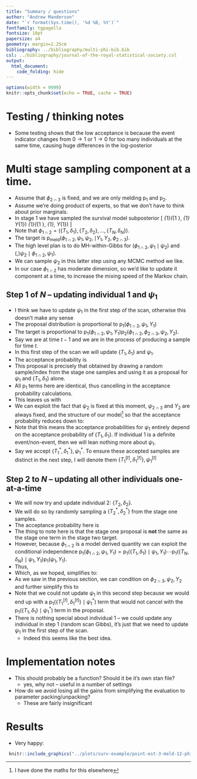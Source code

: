 ```yaml
---
title: "Summary / questions"
author: "Andrew Manderson"
date: "`r format(Sys.time(), '%d %B, %Y')`"
fontfamily: tgpagella
fontsize: 10pt
papersize: a4
geometry: margin=2.25cm
bibliography: ../bibliography/multi-phi-bib.bib
csl: ../bibliography/journal-of-the-royal-statistical-society.csl
output: 
  html_document:
    code_folding: hide
---
```


```r
options(width = 9999)
knitr::opts_chunk$set(echo = TRUE, cache = TRUE)
```
\newcommand{\pd}{\text{p}}

# Testing / thinking notes 

- Some testing shows that the low acceptance is because the event indicator changes from $0 \rightarrow 1$ or $1 \rightarrow 0$ for too many individuals at the same time, causing huge differences in the log-posterior

# Multi stage sampling component at a time.

- Assume that $\phi_{2 \cap 3}$ is fixed, and we are only melding $\pd_{1}$ and $\pd_{2}$.
- Assume we're doing product of experts, so that we don't have to think about prior marginals.
- In stage 1 we have sampled the survival model subposterior 
\[
  \pd_{1}(\phi_{1 \cap 2}, \psi_{1} \mid Y_{1}) \propto \pd_{1}(\phi_{1 \cap 2}, \psi_{1}, Y_{1})
\]
- Note that $\phi_{1 \cap 2} = (\{T_{1}, \delta_{1}\}, \{T_{2}, \delta_{2}\}, \ldots, \{T_{N}, \delta_{N}\})$.
- The target is $\pd_{\text{meld}}(\phi_{1 \cap 2}, \psi_{1}, \psi_{2}, \mid Y_{1}, Y_{2}, \phi_{2 \cap 3})$.
- The high level plan is to do MH-within-Gibbs for $(\phi_{1 \cap 2}, \psi_{1} \mid \psi_{2})$ and $(, )\psi_{2} \mid \phi_{1 \cap 2}, \psi_{1})$.
- We can sample $\psi_{2}$ in this latter step using any MCMC method we like.
- In our case $\phi_{1 \cap 2}$ has moderate dimension, so we'd like to update it component at a time, to increase the mixing speed of the Markov chain.

## Step 1 of $N$ -- updating individual 1 and $\psi_{1}$

- I think we have to update $\psi_{1}$ in the first step of the scan, otherwise this doesn't make any sense
- The proposal distribution is proportional to $\pd_{1}(\phi_{1 \cap 2}, \psi_{1}, Y_{1})$
- The target is proportional to $\pd_{1}(\phi_{1 \cap 2}, \psi_{1}, Y_{1})\pd_{2}(\phi_{1 \cap 2}, \phi_{2 \cap 3}, \psi_{2}, Y_{2})$.
- Say we are at time $t - 1$ and we are in the process of producing a sample for time $t$.
- In this first step of the scan we will update $\{T_{1}, \delta_{1}\}$ and $\psi_{1}$.
- The acceptance probability is
  \begin{equation}
  \frac {
    \pd_{1}(\{T_{1}^{*}, \delta_{1}^{*}\}, \{T_{2}, \delta_{2}\}, \ldots, \{T_{N}, \delta_{N}\}, \psi_{1}^{*}, Y_{1})
    \pd_{2}(\{T_{1}^{*}, \delta_{1}^{*}\}, \{T_{2}, \delta_{2}\}, \ldots, \{T_{N}, \delta_{N}\}, \phi_{2 \cap 3}, \psi_{2}, Y_{2})
  } {
    \pd_{1}(\{T_{1}, \delta_{1}\}, \{T_{2}, \delta_{2}\}, \ldots, \{T_{N}, \delta_{N}\}, \psi_{1}, Y_{1})
    \pd_{2}(\{T_{1}, \delta_{1}\}, \{T_{2}, \delta_{2}\}, \ldots, \{T_{N}, \delta_{N}\}, \phi_{2 \cap 3}, \psi_{2}, Y_{2})
  }
  \frac{
    \pd_{1}(\{T_{1}, \delta_{1}\}, \{T_{2}, \delta_{2}\}, \ldots, \{T_{N}, \delta_{N}\}, \psi_{1}, Y_{1})
  } {
    \pd_{1}(\{T_{1}^{*}, \delta_{1}^{*}\}, \{T_{2}, \delta_{2}\}, \ldots, \{T_{N}, \delta_{N}\}, \psi_{1}^{*}, Y_{1})
  }
  \end{equation}
- This proposal is precisely that obtained by drawing a random sample/index from the stage one samples and using it as a proposal for $\psi_{1}$ and $\{T_{1}, \delta_{1}\}$ alone.
- All $\pd_{1}$ terms here are identical, thus cancelling in the acceptance probability calculations.
- This leaves us with
  \begin{equation}
  \frac {
    \pd_{2}(\{T_{1}^{*}, \delta_{1}^{*}\}, \{T_{2}, \delta_{2}\}, \ldots, \{T_{N}, \delta_{N}\}, \phi_{2 \cap 3}, \psi_{2}, Y_{2})
  } {
    \pd_{2}(\{T_{1}, \delta_{1}\}, \{T_{2}, \delta_{2}\}, \ldots, \{T_{N}, \delta_{N}\}, \phi_{2 \cap 3}, \psi_{2}, Y_{2})
  }
  \end{equation}
- We can exploit the fact that $\psi_{2}$ is fixed at this moment, $\psi_{2 \cap 3}$ and $Y_{2}$ are always fixed, and the structure of our model[^checked] so that the acceptance probability reduces down to:
  \begin{equation}
    \alpha(\{T_{1}^{*}, \delta_{1}^{*}\}, \psi_{1}^{*}, \{T_{1}, \delta_{1}\}, \psi_{1}) =
    \frac{
      \pd_{2}(\{T_{1}^{*}, \delta_{1}^{*}\} \mid \phi_{2 \cap 3}, \psi_{2}, Y_{2})
    } {
      \pd_{2}(\{T_{1}, \delta_{1}\} \mid \phi_{2 \cap 3}, \psi_{2}, Y_{2})
    }
    = 
    \frac {
      \left(
        (T_{1}^{*})^{\gamma - 1} \exp\{\alpha \eta_{1, 1} T_{1}^{*}\} 
      \right)^{\delta^{*}_{1}}    
      \exp\left\{
        -\int_{0}^{T_{1}^{*}} u^{\gamma - 1} \exp\{\alpha \eta_{1, 1} u\}\text{d}u 
      \right\}
    } {
      \left(
        T_{1}^{\gamma - 1} \exp\{\alpha \eta_{1, 1} T_{1}\}
      \right)^{\delta_{1}}
      \exp\left\{
        -\int_{0}^{T_{1}} u^{\gamma - 1} \exp\{\alpha \eta_{1, 1} u\}\text{d}u 
      \right\}
    }
  \end{equation}
- Note that this means the acceptance probabilities for $\psi_{1}$ entirely depend on the acceptance probability of $\{T_{1}, \delta_{1}\}$. If individual 1 is a definite event/non-event, then we will lean nothing more about $\psi_{1}$.
- Say we accept $\{T_{1}^{*}, \delta_{1}^{*}\}, \psi_{1}^{*}$. To ensure these accepted samples are distinct in the next step, I will denote them $\{T_{1}^{[t]}, \delta_{1}^{[t]}\}, \psi_{1}^{[t]}$

[^checked]: I have done the maths for this elsewhere

## Step 2 to $N$ -- updating all other individuals one-at-a-time

- We will now try and update individual 2: $\{T_{2}, \delta_{2}\}$.
- We will do so by randomly sampling a $\{T_{2}^{*}, \delta_{2}^{*}\}$ from the stage one samples.
- The acceptance probability here is 
  \begin{equation}
    \frac {
      \pd_{1}(\{T_{1}^{[t]}, \delta_{1}^{[t]}\}, \{T_{2}^{*}, \delta_{2}^{*}\}, \ldots, \{T_{N}, \delta_{N}\}, \psi_{1}^{[t]}, Y_{1})
      \pd_{2}(\{T_{1}^{[t]}, \delta_{1}^{[t]}\}, \{T_{2}^{*}, \delta_{2}^{*}\}, \ldots, \{T_{N}, \delta_{N}\}, \phi_{2 \cap 3}, \psi_{2}, Y_{2})
    } {
      \pd_{1}(\{T_{1}^{[t]}, \delta_{1}^{[t]}\}, \{T_{2}, \delta_{2}\}, \ldots, \{T_{N}, \delta_{N}\}, \psi_{1}^{[t]}, Y_{1})
      \pd_{2}(\{T_{1}^{[t]}, \delta_{1}^{[t]}\}, \{T_{2}, \delta_{2}\}, \ldots, \{T_{N}, \delta_{N}\}, \phi_{2 \cap 3}, \psi_{2}, Y_{2})
    }
    \frac{
      \pd_{1}(\{T_{1}, \delta_{1}\}, \{T_{2}, \delta_{2}\}, \ldots, \{T_{N}, \delta_{N}\}, \psi_{1}, Y_{1})
    } {
      \pd_{1}(\{T_{1}, \delta_{1}\}, \{T_{2}^{*}, \delta_{2}^{*}\}, \ldots, \{T_{N}, \delta_{N}\}, \psi_{1}, Y_{1})
    }
  \end{equation}
- The thing to note here is that the stage one proposal is __not__ the same as the stage one term in the stage two target.
- However, because $\phi_{1 \cap 2}$ is a model derived quantity we can exploit the conditional independence $\pd_{1}(\phi_{1 \cap 2}, \psi_{1}, Y_{1}) = \pd_{1}(\{T_{1}, \delta_{1}\} \mid \psi_{1}, Y_{1}) \cdots \pd_{1}(\{T_{N}, \delta_{N}\} \mid \psi_{1}, Y_{1}) \pd_{1}(\psi_{1}, Y_{1})$.
- Thus, 
  \begin{equation}
    \frac {
      \pd_{1}(\{T_{1}^{[t]}, \delta_{1}^{[t]}\}, \mid \psi_{1}^{[t]}, Y_{1})  
      \pd_{1}(\{T_{2}^{*}, \delta_{2}^{*}\}, \mid \psi_{1}^{[t]}, Y_{1})
      \cdots 
      \pd_{1}(\{T_{N}, \delta_{N}\} \mid \psi_{1}^{[t]}, Y_{1})
      \pd_{1}(\psi_{1}^{[t]}, Y_{1})
      \pd_{2}(\{T_{1}^{[t]}, \delta_{1}^{[t]}\}, \{T_{2}^{*}, \delta_{2}^{*}\}, \ldots, \{T_{N}, \delta_{N}\}, \phi_{2 \cap 3}, \psi_{2}, Y_{2})
    } {
      \pd_{1}(\{T_{1}^{[t]}, \delta_{1}^{[t]}\}, \mid \psi_{1}^{[t]}, Y_{1})  
      \pd_{1}(\{T_{2}, \delta_{2}\}, \mid \psi_{1}^{[t]}, Y_{1})
      \cdots 
      \pd_{1}(\{T_{N}, \delta_{N}\} \mid \psi_{1}^{[t]}, Y_{1})
      \pd_{1}(\psi_{1}^{[t]}, Y_{1})
      \pd_{2}(\{T_{1}^{[t]}, \delta_{1}^{[t]}\}, \{T_{2}, \delta_{2}\}, \ldots, \{T_{N}, \delta_{N}\}, \phi_{2 \cap 3}, \psi_{2}, Y_{2})
    }
    \frac{
      \pd_{1}(\{T_{1}, \delta_{1}\} \mid \psi_{1}, Y_{1}) 
      \pd_{1}(\{T_{2}, \delta_{2}\} \mid \psi_{1}, Y_{1})
      \cdots 
      \pd_{1}(\{T_{N}, \delta_{N}\} \mid \psi_{1}, Y_{1})
      \pd_{1}(\psi_{1}, Y_{1})
    } {
      \pd_{1}(\{T_{1}, \delta_{1}\} \mid \psi_{1}, Y_{1}) 
      \pd_{1}(\{T_{2}^{*}, \delta_{2}^{*}\} \mid \psi_{1}, Y_{1})
      \cdots 
      \pd_{1}(\{T_{N}, \delta_{N}\} \mid \psi_{1}, Y_{1})
      \pd_{1}(\psi_{1}, Y_{1})
    }
  \end{equation}
- Which, as we hoped, simplifies to:
  \begin{equation}
    \frac {
      \pd_{1}(\{T_{2}^{*}, \delta_{2}^{*}\}, \mid \psi_{1}^{[t]}, Y_{1})
      \pd_{2}(\{T_{1}^{[t]}, \delta_{1}^{[t]}\}, \{T_{2}^{*}, \delta_{2}^{*}\}, \ldots, \{T_{N}, \delta_{N}\}, \phi_{2 \cap 3}, \psi_{2}, Y_{2})
    } {
      \pd_{1}(\{T_{2}, \delta_{2}\}, \mid \psi_{1}^{[t]}, Y_{1})
      \pd_{2}(\{T_{1}^{[t]}, \delta_{1}^{[t]}\}, \{T_{2}, \delta_{2}\}, \ldots, \{T_{N}, \delta_{N}\}, \phi_{2 \cap 3}, \psi_{2}, Y_{2})
    }
    \frac{
      \pd_{1}(\{T_{2}, \delta_{2}\} \mid \psi_{1}, Y_{1})
    } {
      \pd_{1}(\{T_{2}^{*}, \delta_{2}^{*}\} \mid \psi_{1}, Y_{1})
    }\\
    = 
    \frac {
      \pd_{2}(\{T_{1}^{[t]}, \delta_{1}^{[t]}\}, \{T_{2}^{*}, \delta_{2}^{*}\}, \ldots, \{T_{N}, \delta_{N}\}, \phi_{2 \cap 3}, \psi_{2}, Y_{2})
    } {
      \pd_{2}(\{T_{1}^{[t]}, \delta_{1}^{[t]}\}, \{T_{2}, \delta_{2}\}, \ldots, \{T_{N}, \delta_{N}\}, \phi_{2 \cap 3}, \psi_{2}, Y_{2})
    }
  \end{equation}
- As we saw in the previous section, we can condition on $\phi_{2 \cap 3}, \psi_{2}, Y_{2}$ and further simplify this to
  \begin{equation}
    \alpha(\{T_{2}^{*}, \delta_{2}^{*}\}, \{T_{2}, \delta_{2}\}, ) =
    \frac{
      \pd_{2}(\{T_{2}^{*}, \delta_{2}^{*}\} \mid \phi_{2 \cap 3}, \psi_{2}, Y_{2})
    } {
      \pd_{2}(\{T_{2}, \delta_{2}\} \mid \phi_{2 \cap 3}, \psi_{2}, Y_{2})
    }
    = 
    \frac {
      \left(
        (T_{2}^{*})^{\gamma - 1} \exp\{\alpha \eta_{2, 1} T_{2}^{*}\} 
      \right)^{\delta^{*}_{2}}
      \exp\left\{
        -\int_{0}^{T_{2}^{*}} u^{\gamma - 1} \exp\{\alpha \eta_{2, 1} u\}\text{d}u 
      \right\}
    } {
      \left(
        T_{2}^{\gamma - 1} \exp\{\alpha \eta_{2, 1} T_{2}\}
      \right)^{\delta_{2}}
      \exp\left\{
        -\int_{0}^{T_{2}} u^{\gamma - 1} \exp\{\alpha \eta_{2, 1} u\}\text{d}u 
      \right\}
    }
  \end{equation}
- Note that we could not update $\psi_{1}$ in this second step because we would end up with a $\pd_{1}(\{T_{1}^{[t]}, \delta_{1}^{[t]}\} \mid \psi_{1}^{{*}})$ term that would not cancel with the $\pd_{1}(\{T_{1}, \delta_{1}\} \mid \psi_{1}^{{*}})$ term in the proposal.
- There is nothing special about individual 1 -- we could update any individual in step 1 (random scan Gibbs), it's just that we need to update $\psi_{1}$ in the first step of the scan.
    - Indeed this seems like the best idea.

# Implementation notes

- This should probably be a function? Should it be it's own stan file?
  - yes, why not -- useful in a number of settings
- How do we avoid losing all the gains from simplifying the evaluation to parameter packing/unpacking?
  - These are fairly insignificant

# Results

- Very happy:

```r
 knitr::include_graphics("../plots/surv-example/point-est-3-meld-12-phi-12-event-only-diag-new.png")
 ```
